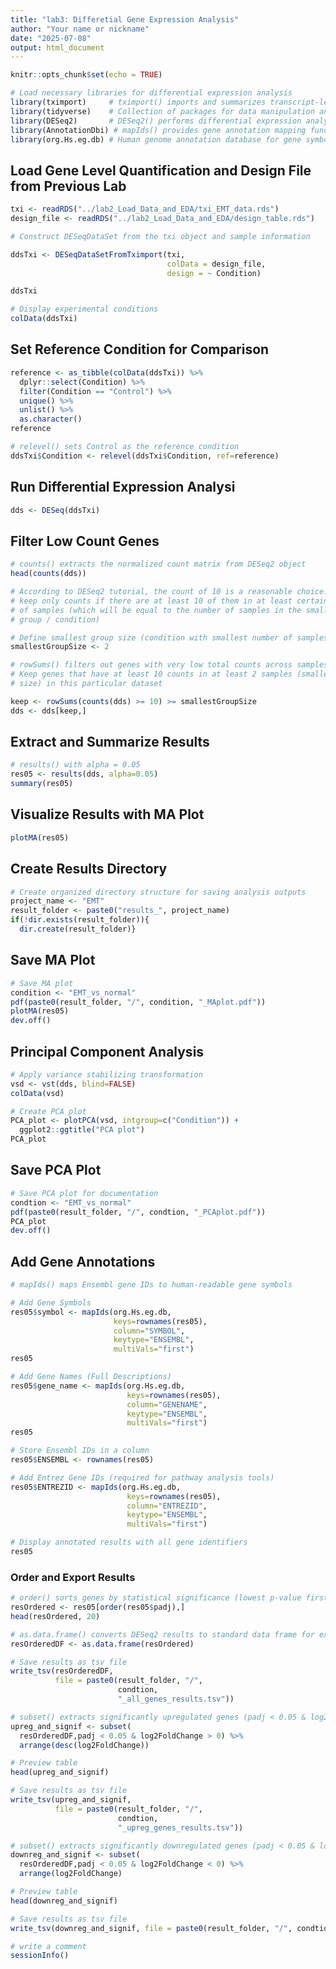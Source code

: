 ```yaml
---
title: "lab3: Differetial Gene Expression Analysis"
author: "Your name or nickname"
date: "2025-07-08"
output: html_document
---
```


```r
knitr::opts_chunk$set(echo = TRUE)
```

```r
# Load necessary libraries for differential expression analysis
library(tximport)     # tximport() imports and summarizes transcript-level abundance estimates from salmon
library(tidyverse)    # Collection of packages for data manipulation and visualization
library(DESeq2)       # DESeq2() performs differential expression analysis for RNA-seq count data
library(AnnotationDbi) # mapIds() provides gene annotation mapping functions
library(org.Hs.eg.db) # Human genome annotation database for gene symbol/name mapping
```

## Load Gene Level Quantification and Design File from Previous Lab

```r
txi <- readRDS("../lab2_Load_Data_and_EDA/txi_EMT_data.rds")
design_file <- readRDS("../lab2_Load_Data_and_EDA/design_table.rds")
```

```r
# Construct DESeqDataSet from the txi object and sample information

ddsTxi <- DESeqDataSetFromTximport(txi,
                                   colData = design_file,
                                   design = ~ Condition) 

ddsTxi
```
```r
# Display experimental conditions 
colData(ddsTxi)
```
## Set Reference Condition for Comparison

```r
reference <- as_tibble(colData(ddsTxi)) %>% 
  dplyr::select(Condition) %>% 
  filter(Condition == "Control") %>% 
  unique() %>% 
  unlist() %>% 
  as.character()
reference
```

```r
# relevel() sets Control as the reference condition
ddsTxi$Condition <- relevel(ddsTxi$Condition, ref=reference)
```

## Run Differential Expression Analysi

```r
dds <- DESeq(ddsTxi)
```
## Filter Low Count Genes

```r
# counts() extracts the normalized count matrix from DESeq2 object
head(counts(dds))

# According to DESeq2 tutorial, the count of 10 is a reasonable choice. We will
# keep only counts if there are at least 10 of them in at least certain number
# of samples (which will be equal to the number of samples in the smallest 
# group / condition)

# Define smallest group size (condition with smallest number of samples)
smallestGroupSize <- 2

# rowSums() filters out genes with very low total counts across samples
# Keep genes that have at least 10 counts in at least 2 samples (smallest group 
# size) in this particular dataset

keep <- rowSums(counts(dds) >= 10) >= smallestGroupSize
dds <- dds[keep,]
```
## Extract and Summarize Results

```r
# results() with alpha = 0.05 
res05 <- results(dds, alpha=0.05)
summary(res05)
```
## Visualize Results with MA Plot

```r
plotMA(res05)
```

## Create Results Directory

```r
# Create organized directory structure for saving analysis outputs
project_name <- "EMT"
result_folder <- paste0("results_", project_name)
if(!dir.exists(result_folder)){
  dir.create(result_folder)}
```

## Save MA Plot

```r
# Save MA plot
condition <- "EMT_vs_normal"
pdf(paste0(result_folder, "/", condition, "_MAplot.pdf")) 
plotMA(res05)
dev.off()
```

## Principal Component Analysis

```r
# Apply variance stabilizing transformation
vsd <- vst(dds, blind=FALSE)
colData(vsd)

# Create PCA plot
PCA_plot <- plotPCA(vsd, intgroup=c("Condition")) + 
  ggplot2::ggtitle("PCA plot") 
PCA_plot
```

## Save PCA Plot 

```r
# Save PCA plot for documentation
condtion <- "EMT_vs_normal"
pdf(paste0(result_folder, "/", condtion, "_PCAplot.pdf")) 
PCA_plot
dev.off()
```

## Add Gene Annotations

```r
# mapIds() maps Ensembl gene IDs to human-readable gene symbols

# Add Gene Symbols
res05$symbol <- mapIds(org.Hs.eg.db,
                       keys=rownames(res05),
                       column="SYMBOL",
                       keytype="ENSEMBL",
                       multiVals="first")
res05
```
```r
# Add Gene Names (Full Descriptions)
res05$gene_name <- mapIds(org.Hs.eg.db,
                          keys=rownames(res05),
                          column="GENENAME",
                          keytype="ENSEMBL",
                          multiVals="first")
res05
```

```r
# Store Ensembl IDs in a column 
res05$ENSEMBL <- rownames(res05)
```


```r
# Add Entrez Gene IDs (required for pathway analysis tools)
res05$ENTREZID <- mapIds(org.Hs.eg.db,
                          keys=rownames(res05),
                          column="ENTREZID",
                          keytype="ENSEMBL",
                          multiVals="first")
```

```r
# Display annotated results with all gene identifiers
res05
```

### Order and Export Results

```r
# order() sorts genes by statistical significance (lowest p-value first)
resOrdered <- res05[order(res05$padj),]
head(resOrdered, 20)
```

```r
# as.data.frame() converts DESeq2 results to standard data frame for export
resOrderedDF <- as.data.frame(resOrdered)

# Save results as tsv file
write_tsv(resOrderedDF, 
          file = paste0(result_folder, "/", 
                        condtion, 
                        "_all_genes_results.tsv"))

# subset() extracts significantly upregulated genes (padj < 0.05 & log2FC > 0)
upreg_and_signif <- subset(
  resOrderedDF,padj < 0.05 & log2FoldChange > 0) %>% 
  arrange(desc(log2FoldChange))

# Preview table 
head(upreg_and_signif)

# Save results as tsv file
write_tsv(upreg_and_signif, 
          file = paste0(result_folder, "/", 
                        condtion, 
                        "_upreg_genes_results.tsv"))

# subset() extracts significantly downregulated genes (padj < 0.05 & log2FC < 0)
downreg_and_signif <- subset(
  resOrderedDF,padj < 0.05 & log2FoldChange < 0) %>% 
  arrange(log2FoldChange)

# Preview table 
head(downreg_and_signif)

# Save results as tsv file
write_tsv(downreg_and_signif, file = paste0(result_folder, "/", condtion, "_downreg_genes_results.tsv"))
```

```r
# write a comment
sessionInfo() 
```

